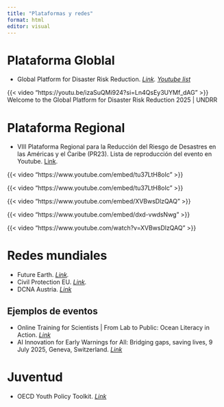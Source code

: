 ```yaml
---
title: "Plataformas y redes"
format: html
editor: visual
---
```


# **Plataforma Globlal**

-   Global Platform for Disaster Risk Reduction. [*Link*](https://globalplatform.undrr.org/)*. [Youtube list](https://www.youtube.com/watch?v=izaSuQMi924&list=PLBDwPnveHho-SktECwO1CtXPyUkXKUzpx)*

{{< video "https://youtu.be/izaSuQMi924?si=Ln4QsEy3UYMf_dAG" >}} Welcome to the Global Platform for Disaster Risk Reduction 2025 \| UNDRR

# **Plataforma Regional**

-   VIII Plataforma Regional para la Reducción del Riesgo de Desastres en las Américas y el Caribe (PR23). Lista de reproducción del evento en Youtube. [Link](https://www.youtube.com/playlist?list=PLBDwPnveHho9tlid4Ak3zzPtpMsZZ4Z47).

::: {layout-ncol="2"}
{{< video "https://www.youtube.com/embed/tu37LtH8oIc" >}}

{{< video "https://www.youtube.com/embed/tu37LtH8oIc" >}}

{{< video "https://www.youtube.com/embed/XVBwsDlzQAQ" >}}

{{< video "https://www.youtube.com/embed/dxd-vwdsNwg" >}}

{{< video "https://www.youtube.com/watch?v=XVBwsDlzQAQ" >}}
:::

# **Redes mundiales**

-   Future Earth. [*Link*](https://members.futureearth.org/topics)*.*
-   Civil Protection EU. [*Link*](https://civil-protection-knowledge-network.europa.eu/projects/knowledge-network-network-partnerships)*.*
-   DCNA Austria. [*Link*](https://dcna.at/index.php/en/)

## Ejemplos de eventos

-   Online Training for Scientists \| From Lab to Public: Ocean Literacy in Action. [*Link*](https://eurogoos.eu/events/online-training-for-scientists-from-lab-to-public-ocean-literacy-in-action/?fbclid=IwY2xjawLY7IBleHRuA2FlbQIxMABicmlkETF5SjhpWGp3enZJbkw0UHdJAR6OEKMi5FraLrxWlBHbTaOzxy1DQET-tdC48fZmZpbK-lipo2hsaZd2lYjeZg_aem_L9zkfiYJdfBGnAM_Yp4JDQ)
-   AI Innovation for Early Warnings for All: Bridging gaps, saving lives, 9 July 2025, Geneva, Switzerland. [*Link*](https://www.itu.int/en/ITU-D/Emergency-Telecommunications/Pages/Events/2025/AI-solutions-workshop.aspx)

# Juventud

-   OECD Youth Policy Toolkit. [*Link*](https://www.oecd.org/en/publications/oecd-youth-policy-toolkit_74b6f8f3-en.html?)